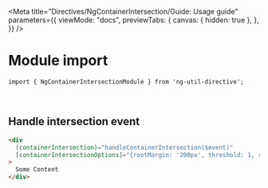 
<Meta
  title="Directives/NgContainerIntersection/Guide: Usage guide"
  parameters={{
    viewMode: "docs",
    previewTabs: {
      canvas: { hidden: true },
    },
  }}
/>

# Module import

`import { NgContainerIntersectionModule } from 'ng-util-directive';`

<br />

## Handle intersection event

```html
<div
  (containerIntersection)="handleContainerIntersection($event)"
  [containerIntersectionOptions]="{rootMargin: '200px', threshold: 1, root: rootEleRef}"
>
  Some Content
</div>
```
